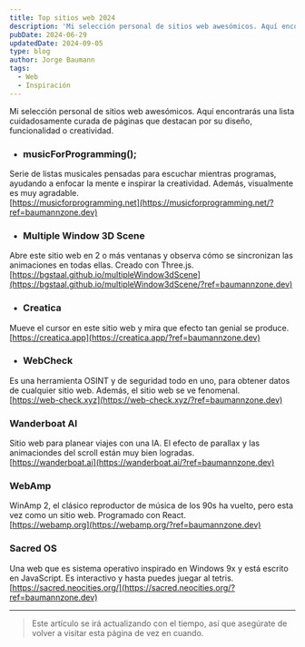 ```yaml
---
title: Top sitios web 2024
description: 'Mi selección personal de sitios web awesómicos. Aquí encontrarás una lista cuidadosamente curada de páginas que destacan por su diseño, funcionalidad o creatividad.'
pubDate: 2024-06-29
updatedDate: 2024-09-05
type: blog
author: Jorge Baumann
tags:
  - Web
  - Inspiración
---
```


Mi selección personal de sitios web awesómicos. Aquí encontrarás una lista cuidadosamente curada de páginas que destacan por su diseño, funcionalidad o creatividad.

- ### musicForProgramming();  
Serie de listas musicales pensadas para escuchar mientras programas, ayudando a enfocar la mente e inspirar la creatividad. Además, visualmente es muy agradable.  
[https://musicforprogramming.net](https://musicforprogramming.net/?ref=baumannzone.dev)

- ### Multiple Window 3D Scene  
Abre este sitio web en 2 o más ventanas y observa cómo se sincronizan las animaciones en todas ellas. Creado con Three.js.  
[https://bgstaal.github.io/multipleWindow3dScene](https://bgstaal.github.io/multipleWindow3dScene/?ref=baumannzone.dev)

- ### Creatica  
Mueve el cursor en este sitio web y mira que efecto tan genial se produce. 
[https://creatica.app](https://creatica.app/?ref=baumannzone.dev)

- ### WebCheck  
Es una herramienta OSINT y de seguridad todo en uno, para obtener datos de cualquier sitio web. Además, el sitio web se ve fenomenal.  
[https://web-check.xyz](https://web-check.xyz/?ref=baumannzone.dev)


### Wanderboat AI
Sitio web para planear viajes con una IA. El efecto de parallax y las animaciondes del scroll están muy bien logradas.  
[https://wanderboat.ai](https://wanderboat.ai/?ref=baumannzone.dev)

### WebAmp 
WinAmp 2, el clásico reproductor de música de los 90s ha vuelto, pero esta vez como un sitio web. Programado con React.  
[https://webamp.org](https://webamp.org/?ref=baumannzone.dev)

### Sacred OS
Una web que es sistema operativo inspirado en Windows 9x y está escrito en JavaScript. Es interactivo y hasta puedes juegar al tetris.  
[https://sacred.neocities.org/](https://sacred.neocities.org/?ref=baumannzone.dev)


--- 

> Este artículo se irá actualizando con el tiempo, así que asegúrate de volver a visitar esta página de vez en cuando.
